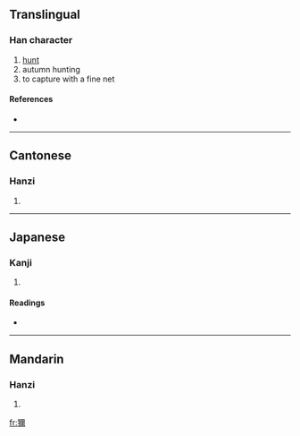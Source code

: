 {{also|狝}}
==Translingual==

===Han character===
{{Han char|rn=94|rad=犬|as=14|sn=17|four=4122<sub>7</sub>|canj=大竹一火月 (KHMFB)}}

# [[hunt]]
# autumn hunting
# to capture with a fine net

====References====
* {{Han ref|kx=0720.090|dkj=20748|dj=1131.140|hdz=21374.020|uh=736E|ud=29550|bh=ED64|bd=60772}}

----

==Cantonese==

===Hanzi===
{{yue-hanzi|jyut=|y=sin2|sim=狝}}

# {{defn|Cantonese}}

----

==Japanese==

===Kanji===
{{ja-kanji|grade=|rs=犬14}}

# {{defn|Japanese}}

====Readings====
* {{ja-readings|on=[[せん]] (sen)|kun=[[かり]] (kari)}}

----

==Mandarin==

===Hanzi===
{{cmn-hanzi|sim=狝|pin=[[mí]] ([[mi2]]), [[xiǎn]] ([[xian3]])|wg=mi<sup>2</sup>, hsien<sup>3</sup>}}

# {{defn|Mandarin}}

[[fr:獮]]
